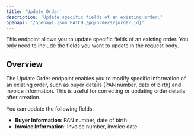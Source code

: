 ```yaml
---
title: 'Update Order'
description: 'Update specific fields of an existing order.'
openapi: '/openapi.json PATCH /pg/orders/{order_id}'
---
```


<Note>
  This endpoint allows you to update specific fields of an existing order. You only need to include the fields you want to update in the request body.
</Note>

## Overview

The Update Order endpoint enables you to modify specific information of an existing order, such as buyer details (PAN number, date of birth) and invoice information. This is useful for correcting or updating order details after creation.

You can update the following fields:
- **Buyer Information**: PAN number, date of birth
- **Invoice Information**: Invoice number, invoice date
